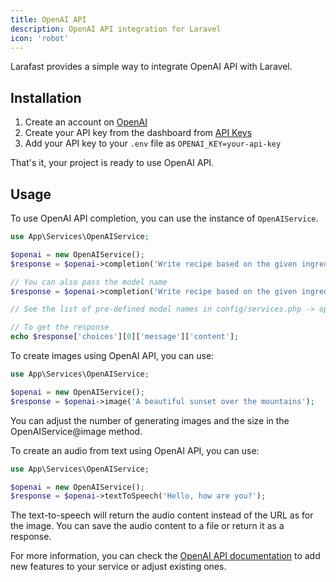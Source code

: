 ```yaml
---
title: OpenAI API
description: OpenAI API integration for Laravel
icon: 'robot'
---
```


Larafast provides a simple way to integrate OpenAI API with Laravel.

## Installation

1. Create an account on [OpenAI](https://platform.openai.com/signup)
2. Create your API key from the dashboard from [API Keys](https://platform.openai.com/api-keys)
3. Add your API key to your `.env` file as `OPENAI_KEY=your-api-key`

That's it, your project is ready to use OpenAI API.

## Usage

To use OpenAI API completion, you can use the instance of `OpenAIService`.

```php
use App\Services\OpenAIService;

$openai = new OpenAIService();
$response = $openai->completion('Write recipe based on the given ingredients: 1 cup of flour, 2 eggs, 1 cup of sugar');

// You can also pass the model name
$response = $openai->completion('Write recipe based on the given ingredients: 1 cup of flour, 2 eggs, 1 cup of sugar', 'davinci');

// See the list of pre-defined model names in config/services.php -> openai.models

// To get the response
echo $response['choices'][0]['message']['content'];
```

To create images using OpenAI API, you can use:

```php
use App\Services\OpenAIService;

$openai = new OpenAIService();
$response = $openai->image('A beautiful sunset over the mountains');
```

You can adjust the number of generating images and the size in the OpenAIService@image method.

To create an audio from text using OpenAI API, you can use:

```php
use App\Services\OpenAIService;

$openai = new OpenAIService();
$response = $openai->textToSpeech('Hello, how are you?');
```

<Warning>
    The text-to-speech will return the audio content instead of the URL as for the image. You can save the audio content to a file or return it as a response.
</Warning>

For more information, you can check the [OpenAI API documentation](https://platform.openai.com/docs/overview) to add new features to your service or adjust existing ones.
